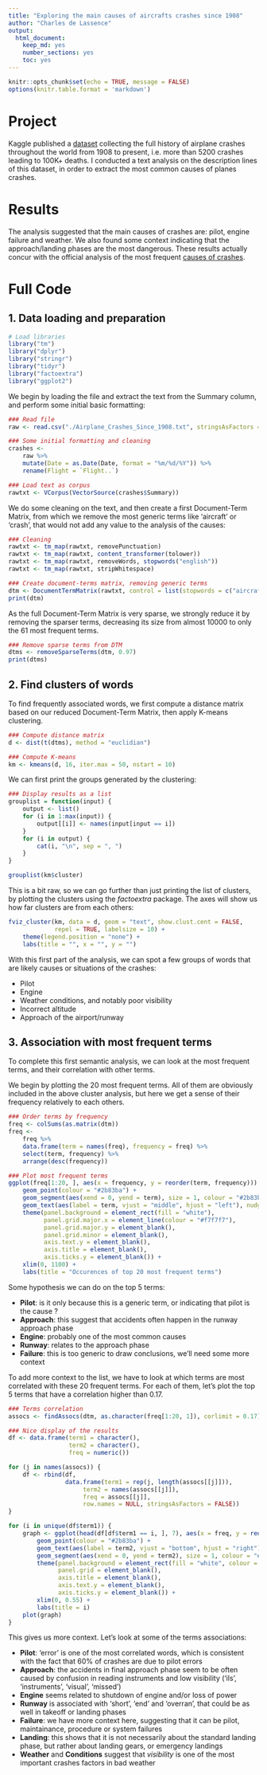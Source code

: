 ```yaml
---
title: "Exploring the main causes of aircrafts crashes since 1908"
author: "Charles de Lassence"
output: 
  html_document: 
    keep_md: yes
    number_sections: yes
    toc: yes
---
```


```r
knitr::opts_chunk$set(echo = TRUE, message = FALSE)
options(knitr.table.format = 'markdown')
```

# Project

Kaggle published a [dataset](https://www.kaggle.com/saurograndi/airplane-crashes-since-1908) collecting the full history of airplane crashes throughout the world from 1908 to present, i.e. more than 5200 crashes leading to 100K+ deaths. I conducted a text analysis on the description lines of this dataset, in order to extract the most common causes of planes crashes. 

# Results

The analysis suggested that the main causes of crashes are: pilot, engine failure and weather. We also found some context indicating that the approach/landing phases are the most dangerous. These results actually concur with the official analysis of the most frequent [causes of crashes](http://www.planecrashinfo.com/cause.htm).

# Full Code

## 1. Data loading and preparation

```r
# Load libraries
library("tm")
library("dplyr")
library("stringr")
library("tidyr")
library("factoextra")
library("ggplot2")
```

We begin by loading the file and extract the text from the Summary column, and perform some initial basic formatting:

```r
### Read file
raw <- read.csv("./Airplane_Crashes_Since_1908.txt", stringsAsFactors = FALSE)

### Some initial formatting and cleaning
crashes <-
    raw %>%
    mutate(Date = as.Date(Date, format = "%m/%d/%Y")) %>%
    rename(Flight = `Flight..`)

### Load text as corpus
rawtxt <- VCorpus(VectorSource(crashes$Summary))
```

We do some cleaning on the text, and then create a first Document-Term Matrix, from which we remove the most generic terms like 'aircraft' or 'crash', that would not add any value to the analysis of the causes:  

```r
### Cleaning
rawtxt <- tm_map(rawtxt, removePunctuation)
rawtxt <- tm_map(rawtxt, content_transformer(tolower))
rawtxt <- tm_map(rawtxt, removeWords, stopwords("english"))
rawtxt <- tm_map(rawtxt, stripWhitespace)

### Create document-terms matrix, removing generic terms
dtm <- DocumentTermMatrix(rawtxt, control = list(stopwords = c("aircraft", "plane", "crashed", "crash", "flight", "flew", "killed", "due", "resulted", "cause", "caused", "one", "two")))
print(dtm)
```

As the full Document-Term Matrix is very sparse, we strongly reduce it by removing the sparser terms, decreasing its size from almost 10000 to only the 61 most frequent terms.

```r
### Remove sparse terms from DTM
dtms <- removeSparseTerms(dtm, 0.97)
print(dtms)
```

## 2. Find clusters of words

To find frequently associated words, we first compute a distance matrix based on our reduced Document-Term Matrix, then apply K-means clustering. 

```r
### Compute distance matrix
d <- dist(t(dtms), method = "euclidian")

### Compute K-means
km <- kmeans(d, 16, iter.max = 50, nstart = 10)
```

We can first print the groups generated by the clustering:

```r
### Display results as a list
grouplist = function(input) {
    output <- list()
    for (i in 1:max(input)) {
        output[[i]] <- names(input[input == i]) 
    }
    for (i in output) {
        cat(i, "\n", sep = ", ")
    }
}

grouplist(km$cluster)
```

This is a bit raw, so we can go further than just printing the list of clusters, by plotting the clusters using the *factoextra* package. The axes will show us how far clusters are from each others:

```r
fviz_cluster(km, data = d, geom = "text", show.clust.cent = FALSE, 
             repel = TRUE, labelsize = 10) +
    theme(legend.position = "none") +
    labs(title = "", x = "", y = "")
```

With this first part of the analysis, we can spot a few groups of words that are likely causes or situations of the crashes:   

* Pilot    
* Engine   
* Weather conditions, and notably poor visibility  
* Incorrect altitude  
* Approach of the airport/runway

## 3. Association with most frequent terms

To complete this first semantic analysis, we can look at the most frequent terms, and their correlation with other terms.

We begin by plotting the 20 most frequent terms. All of them are obviously included in the above cluster analysis, but here we get a sense of their frequency relatively to each others. 

```r
### Order terms by frequency
freq <- colSums(as.matrix(dtm))
freq <- 
    freq %>%
    data.frame(term = names(freq), frequency = freq) %>%
    select(term, frequency) %>%
    arrange(desc(frequency)) 

### Plot most frequent terms
ggplot(freq[1:20, ], aes(x = frequency, y = reorder(term, frequency))) + 
    geom_point(colour = "#2b83ba") + 
    geom_segment(aes(xend = 0, yend = term), size = 1, colour = "#2b83ba") +
    geom_text(aes(label = term, vjust = "middle", hjust = "left"), nudge_x = 10, size = 3.5) +
    theme(panel.background = element_rect(fill = "white"),
          panel.grid.major.x = element_line(colour = "#f7f7f7"),
          panel.grid.major.y = element_blank(),
          panel.grid.minor = element_blank(), 
          axis.text.y = element_blank(), 
          axis.title = element_blank(), 
          axis.ticks.y = element_blank()) +
    xlim(0, 1100) +
    labs(title = "Occurences of top 20 most frequent terms")
```

Some hypothesis we can do on the top 5 terms:

* __Pilot__: is it only because this is a generic term, or indicating that pilot is the cause ?  
* __Approach__: this suggest that accidents often happen in the runway approach phase  
* __Engine__: probably one of the most common causes  
* __Runway__: relates to the approach phase  
* __Failure__: this is too generic to draw conclusions, we'll need some more context  

To add more context to the list, we have to look at which terms are most correlated with these 20 frequent terms. For each of them, let's plot the top 5 terms that have a correlation higher than 0.17.

```r
### Terms correlation
assocs <- findAssocs(dtm, as.character(freq[1:20, 1]), corlimit = 0.17)
```


```r
### Nice display of the results
df <- data.frame(term1 = character(), 
                 term2 = character(), 
                 freq = numeric())

for (j in names(assocs)) {
    df <- rbind(df,
                data.frame(term1 = rep(j, length(assocs[[j]])),
                     term2 = names(assocs[[j]]), 
                     freq = assocs[[j]], 
                     row.names = NULL, stringsAsFactors = FALSE))
}

for (i in unique(df$term1)) {
    graph <- ggplot(head(df[df$term1 == i, ], 7), aes(x = freq, y = reorder(term2, freq))) + 
        geom_point(colour = "#2b83ba") + 
        geom_text(aes(label = term2, vjust = "bottom", hjust = "right"), nudge_y = 0.1, colour = "#636363", size = 3.5) +
        geom_segment(aes(xend = 0, yend = term2), size = 1, colour = "#2b83ba") +
        theme(panel.background = element_rect(fill = "white", colour = "#cccccc"),
              panel.grid = element_blank(), 
              axis.title = element_blank(), 
              axis.text.y = element_blank(), 
              axis.ticks.y = element_blank()) +
        xlim(0, 0.55) +
        labs(title = i)
    plot(graph)
}
```

This gives us more context. Let's look at some of the terms associations:  

* __Pilot__: 'error' is one of the most correlated words, which is consistent with the fact that 60% of crashes are due to pilot errors   
* __Approach__: the accidents in final approach phase seem to be often caused by confusion in reading instruments and low visibility ('ils', 'instruments', 'visual', 'missed')   
* __Engine__ seems related to shutdown of engine and/or loss of power  
* __Runway__ is associated with 'short', 'end' and 'overran', that could be as well in takeoff or landing phases  
* __Failure__: we have more context here, suggesting that it can be pilot, maintainance, procedure or system failures  
* __Landing__: this shows that it is not necessarily about the standard landing phase, but rather about landing gears, or emergency landings   
* __Weather__ and __Conditions__ suggest that _visibility_ is one of the most important crashes factors in bad weather
